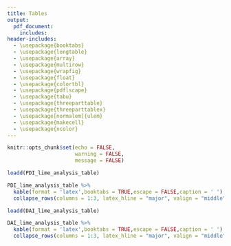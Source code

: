```yaml
---
title: Tables
output: 
  pdf_document:
    includes:
header-includes:
  - \usepackage{booktabs}
  - \usepackage{longtable}
  - \usepackage{array}
  - \usepackage{multirow}
  - \usepackage{wrapfig}
  - \usepackage{float}
  - \usepackage{colortbl}
  - \usepackage{pdflscape}
  - \usepackage{tabu}
  - \usepackage{threeparttable}
  - \usepackage{threeparttablex}
  - \usepackage[normalem]{ulem}
  - \usepackage{makecell}
  - \usepackage{xcolor}
---
```


```r
knitr::opts_chunk$set(echo = FALSE,
                      warning = FALSE,
                      message = FALSE)
```

```r
loadd(PDI_lime_analysis_table)

PDI_lime_analysis_table %>%
  kable(format = 'latex',booktabs = TRUE,escape = FALSE,caption = ' ') %>%
  collapse_rows(columns = 1:3, latex_hline = "major", valign = "middle")
```

```r
loadd(DAI_lime_analysis_table)

DAI_lime_analysis_table %>%
  kable(format = 'latex',booktabs = TRUE,escape = FALSE,caption = ' ') %>%
  collapse_rows(columns = 1:3, latex_hline = "major", valign = "middle")
```

